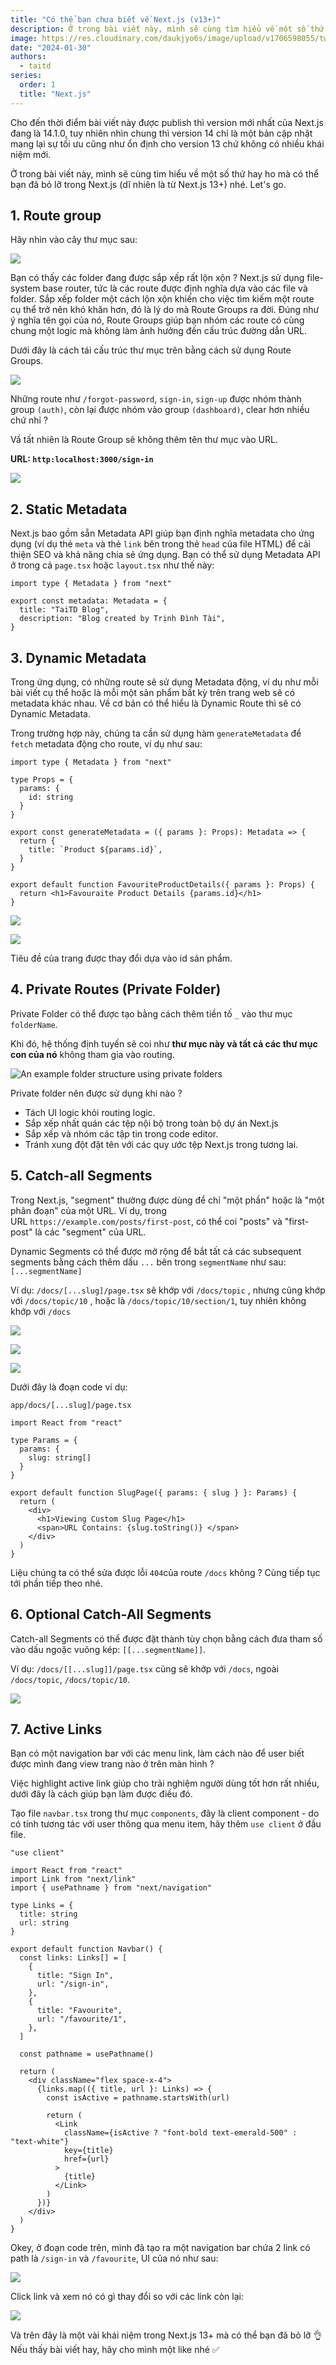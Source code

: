 ```yaml
---
title: "Có thể bạn chưa biết về Next.js (v13+)"
description: Ở trong bài viết này, mình sẽ cùng tìm hiểu về một số thứ hay ho mà có thể bạn đã bỏ lỡ trong Next.js (dĩ nhiên là từ Next.js 13+) nhé. Let's go.
image: https://res.cloudinary.com/daukjyo6s/image/upload/v1706598055/twitter-card_sznp94.png
date: "2024-01-30"
authors:
  - taitd
series:
  order: 1
  title: "Next.js"
---
```


Cho đến thời điểm bài viết này được publish thì version mới nhất của Next.js đang là 14.1.0, tuy nhiên nhìn chung thì version 14 chỉ là một bản cập nhật mang lại sự tối ưu cũng như ổn định cho version 13 chứ không có nhiều khái niệm mới.

Ở trong bài viết này, mình sẽ cùng tìm hiểu về một số thứ hay ho mà có thể bạn đã bỏ lỡ trong Next.js (dĩ nhiên là từ Next.js 13+) nhé. Let's go.

## 1. Route group

Hãy nhìn vào cây thư mục sau:

![](https://miro.medium.com/v2/resize:fit:439/1*sH3RtYmOOApgi_au3cWfMw.png)

Bạn có thấy các folder đang được sắp xếp rất lộn xộn ? Next.js sử dụng file-system base router, tức là các route được định nghĩa dựa vào các file và folder. Sắp xếp folder một cách lộn xộn khiến cho việc tìm kiếm một route cụ thể trở nên khó khăn hơn, đó là lý do mà Route Groups ra đời.
Đúng như ý nghĩa tên gọi của nó, Route Groups giúp bạn nhóm các route có cùng chung một logic mà không làm ảnh hưởng đến cấu trúc đường dẫn URL.

Dưới đây là cách tái cấu trúc thư mục trên bằng cách sử dụng Route Groups.

![](https://miro.medium.com/v2/resize:fit:385/1*Z_ZV_c6bz2Xf7GCBnyHy1A.png)

Những route như `/forgot-password`, `sign-in`, `sign-up` được nhóm thành group `(auth)`, còn lại được nhóm vào group `(dashboard)`, clear hơn nhiều chứ nhỉ ?

Vầ tất nhiên là Route Group sẽ không thêm tên thư mục vào URL.

**URL: `http:localhost:3000/sign-in`**

![](https://miro.medium.com/v2/resize:fit:700/1*1WMIZOfbDdnna06KG4XKUw.png)

## 2. Static Metadata

Next.js bao gồm sẵn Metadata API giúp bạn định nghĩa metadata cho ứng dụng (ví dụ thẻ `meta` và thẻ `link` bên trong thẻ `head` của file HTML) để cải thiện SEO và khả năng chia sẻ ứng dụng.
Bạn có thể sử dụng Metadata API ở trong cả `page.tsx` hoặc `layout.tsx` như thế này:

```tsx
import type { Metadata } from "next"

export const metadata: Metadata = {
  title: "TaiTD Blog",
  description: "Blog created by Trịnh Đình Tài",
}
```

## 3. Dynamic Metadata

Trong ứng dụng, có những route sẽ sử dụng Metadata động, ví dụ như mỗi bài viết cụ thể hoặc là mỗi một sản phẩm bất kỳ trên trang web sẽ có metadata khác nhau. Về cơ bản có thể hiểu là Dynamic Route thì sẽ có Dynamic Metadata.

Trong trường hợp này, chúng ta cần sử dụng hàm `generateMetadata` để `fetch` metadata động cho route, ví dụ như sau:

```tsx
import type { Metadata } from "next"

type Props = {
  params: {
    id: string
  }
}

export const generateMetadata = ({ params }: Props): Metadata => {
  return {
    title: `Product ${params.id}`,
  }
}

export default function FavouriteProductDetails({ params }: Props) {
  return <h1>Favouraite Product Details {params.id}</h1>
}
```

![](https://miro.medium.com/v2/resize:fit:700/1*pkexHOETmHrlpnISi4NYjQ.png)

![](https://miro.medium.com/v2/resize:fit:700/1*F1-MbywRmhfdEiV3ZoEsgA.png)

Tiêu đề của trang được thay đổi dựa vào id sản phẩm.

## 4. Private Routes (Private Folder)

Private Folder có thể được tạo bằng cách thêm tiền tố `_` vào thư mục `folderName`.

Khi đó, hệ thống định tuyến sẽ coi như **thư mục này và tất cả các thư mục con của nó** không tham gia vào routing.

![An example folder structure using private folders](https://nextjs.org/_next/image?url=%2Fdocs%2Fdark%2Fproject-organization-private-folders.png&w=3840&q=75&dpl=dpl_6Qir2sLFUSLWxJxpLbUBoZRU9wXc)

Private folder nên được sử dụng khi nào ?

- Tách UI logic khỏi routing logic.
- Sắp xếp nhất quán các tệp nội bộ trong toàn bộ dự án Next.js
- Sắp xếp và nhóm các tập tin trong code editor.
- Tránh xung đột đặt tên với các quy ước tệp Next.js trong tương lai.

## 5. Catch-all Segments

Trong Next.js, "segment" thường được dùng để chỉ "một phần" hoặc là "một phân đoạn" của một URL. Ví dụ, trong URL `https://example.com/posts/first-post`, có thể coi "posts" và "first-post" là các "segment" của URL.

Dynamic Segments có thể được mở rộng để bắt tất cả các subsequent segments bằng cách thêm dấu `...` bên trong `segmentName` như sau: `[...segmentName]`

Ví dụ: `/docs/[...slug]/page.tsx` sẽ khớp với `/docs/topic` , nhưng cũng khớp với `/docs/topic/10` , hoặc là `/docs/topic/10/section/1`, tuy nhiên không khớp với `/docs`

![](https://miro.medium.com/v2/resize:fit:700/1*ecPaz26WH8zyuHGyfRzCzA.png)

![](https://miro.medium.com/v2/resize:fit:700/1*yEaLYbm_pXQ2_saMDo1-HA.png)

![](https://miro.medium.com/v2/resize:fit:692/1*Q-YRWaHa4-4OD0hHYVMImw.png)

Dưới đây là đoạn code ví dụ:

`app/docs/[...slug]/page.tsx`

```tsx
import React from "react"

type Params = {
  params: {
    slug: string[]
  }
}

export default function SlugPage({ params: { slug } }: Params) {
  return (
    <div>
      <h1>Viewing Custom Slug Page</h1>
      <span>URL Contains: {slug.toString()} </span>
    </div>
  )
}
```

Liệu chúng ta có thể sửa được lỗi `404`của route `/docs` không ? Cùng tiếp tục tới phần tiếp theo nhé.

## 6. Optional Catch-All Segments

Catch-all Segments có thể được đặt thành tùy chọn bằng cách đưa tham số vào dấu ngoặc vuông kép: `[[...segmentName]]`.

Ví dụ: `/docs/[[...slug]]/page.tsx` cũng sẽ khớp với `/docs`, ngoài `/docs/topic`, `/docs/topic/10`.

![](https://miro.medium.com/v2/resize:fit:603/1*Ojd3eOmtkmOoQd3GBKiRAg.png)

## 7. Active Links

Bạn có một navigation bar với các menu link, làm cách nào để user biết được mình đang view trang nào ở trên màn hình ?

Việc highlight active link giúp cho trải nghiệm người dùng tốt hơn rất nhiều, dưới đây là cách giúp bạn làm được điều đó.

Tạo file `navbar.tsx` trong thư mục `components`, đây là client component - do có tính tương tác với user thông qua menu item, hãy thêm `use client` ở đầu file.

```tsx
"use client"

import React from "react"
import Link from "next/link"
import { usePathname } from "next/navigation"

type Links = {
  title: string
  url: string
}

export default function Navbar() {
  const links: Links[] = [
    {
      title: "Sign In",
      url: "/sign-in",
    },
    {
      title: "Favourite",
      url: "/favourite/1",
    },
  ]

  const pathname = usePathname()

  return (
    <div className="flex space-x-4">
      {links.map(({ title, url }: Links) => {
        const isActive = pathname.startsWith(url)

        return (
          <Link
            className={isActive ? "font-bold text-emerald-500" : "text-white"}
            key={title}
            href={url}
          >
            {title}
          </Link>
        )
      })}
    </div>
  )
}
```

Okey, ở đoạn code trên, mình đã tạo ra một navigation bar chứa 2 link có path là `/sign-in` và `/favourite`, UI của nó như sau:

![](https://miro.medium.com/v2/resize:fit:581/1*DwZDyIkHyN8Sm-7Hh1wCww.png)

Click link và xem nó có gì thay đổi so với các link còn lại:

![](https://miro.medium.com/v2/resize:fit:668/1*VfvVhZXLMZ3nkLgIsCirsw.png)

Và trên đây là một vài khái niệm trong Next.js 13+ mà có thể bạn đã bỏ lỡ 👌  
Nếu thấy bài viết hay, hãy cho mình một like nhé ✅
